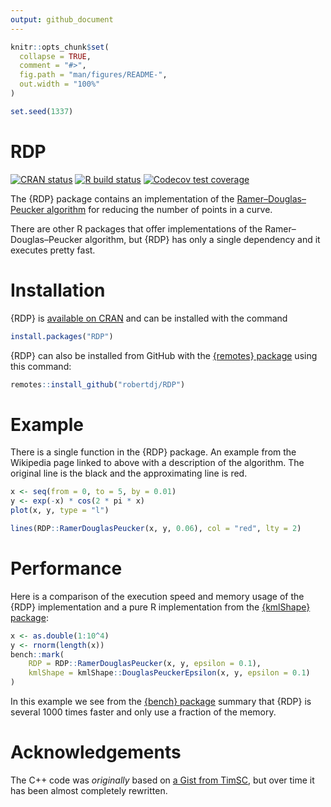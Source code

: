 ```yaml
---
output: github_document
---
```


<!-- README.md is generated from README.Rmd. Please edit that file -->

```r
knitr::opts_chunk$set(
  collapse = TRUE,
  comment = "#>",
  fig.path = "man/figures/README-",
  out.width = "100%"
)

set.seed(1337)
```

RDP
===

<!-- badges: start -->
[![CRAN status](https://www.r-pkg.org/badges/version/RDP)](https://CRAN.R-project.org/package=RDP)
[![R build status](https://github.com/robertdj/RDP/workflows/R-CMD-check/badge.svg)](https://github.com/robertdj/RDP/actions)
[![Codecov test coverage](https://codecov.io/gh/robertdj/RDP/branch/main/graph/badge.svg)](https://codecov.io/gh/robertdj/RDP)
<!-- badges: end -->

The {RDP} package contains an implementation of the [Ramer–Douglas–Peucker algorithm
](https://en.wikipedia.org/wiki/Ramer%E2%80%93Douglas%E2%80%93Peucker_algorithm) for reducing the number of points in a curve.

There are other R packages that offer implementations of the Ramer–Douglas–Peucker algorithm, but {RDP} has only a single dependency and it executes pretty fast.


# Installation

{RDP} is [available on CRAN](https://cran.r-project.org/package=RDP) and can be installed with the command

``` r
install.packages("RDP")
```

{RDP} can also be installed from GitHub with the [{remotes} package](https://remotes.r-lib.org) using this command:

``` r
remotes::install_github("robertdj/RDP")
```


# Example

There is a single function in the {RDP} package.
An example from the Wikipedia page linked to above with a description of the algorithm.
The original line is the black and the approximating line is red.

```r
x <- seq(from = 0, to = 5, by = 0.01)
y <- exp(-x) * cos(2 * pi * x)
plot(x, y, type = "l")

lines(RDP::RamerDouglasPeucker(x, y, 0.06), col = "red", lty = 2)
```


# Performance

Here is a comparison of the execution speed and memory usage of the {RDP} implementation and a pure R implementation from the [{kmlShape} package](https://cran.r-project.org/package=kmlShape):

```r
x <- as.double(1:10^4)
y <- rnorm(length(x))
bench::mark(
    RDP = RDP::RamerDouglasPeucker(x, y, epsilon = 0.1),
    kmlShape = kmlShape::DouglasPeuckerEpsilon(x, y, epsilon = 0.1)
)
```

In this example we see from the [{bench} package](https://bench.r-lib.org) summary that {RDP} is several 1000 times faster and only use a fraction of the memory.


# Acknowledgements

The C++ code was *originally* based on [a Gist from TimSC](https://gist.github.com/TimSC/0813573d77734bcb6f2cd2cf6cc7aa51), but over time it has been almost completely rewritten.

